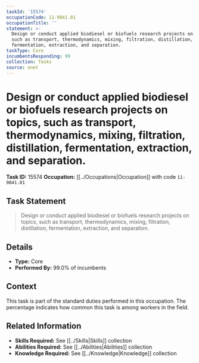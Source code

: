 ```yaml
---
taskId: '15574'
occupationCode: 11-9041.01
occupationTitle: ''
statement: >-
  Design or conduct applied biodiesel or biofuels research projects on topics,
  such as transport, thermodynamics, mixing, filtration, distillation,
  fermentation, extraction, and separation.
taskType: Core
incumbentsResponding: 99
collection: Tasks
source: onet
---
```

# Design or conduct applied biodiesel or biofuels research projects on topics, such as transport, thermodynamics, mixing, filtration, distillation, fermentation, extraction, and separation.

**Task ID:** 15574
**Occupation:** [[../Occupations|Occupation]] with code `11-9041.01`

## Task Statement

> Design or conduct applied biodiesel or biofuels research projects on topics, such as transport, thermodynamics, mixing, filtration, distillation, fermentation, extraction, and separation.

## Details

- **Type:** Core
- **Performed By:** 99.0% of incumbents

## Context

This task is part of the standard duties performed in this occupation. The percentage indicates how common this task is among workers in the field.

## Related Information

- **Skills Required:** See [[../Skills|Skills]] collection
- **Abilities Required:** See [[../Abilities|Abilities]] collection
- **Knowledge Required:** See [[../Knowledge|Knowledge]] collection
